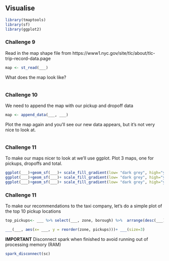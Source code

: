 ## Visualise

```r
library(tmaptools)
library(sf)
library(ggplot2)
```

### Challenge 9
Read in the map shape file from https://www1.nyc.gov/site/tlc/about/tlc-trip-record-data.page
```r
map <- st_read(___)
```

What does the map look like?
```r

```

### Challenge 10
We need to append the map with our pickup and dropoff data
```r
map <- append_data(___, ___)
```

Plot the map again and you'll see our new data appears, but it's not very nice to look at.
```r

```

### Challenge 11
To make our maps nicer to look at we'll use ggplot. Plot 3 maps, one for pickups, dropoffs and total.
```r
ggplot(___)+geom_sf(___)+ scale_fill_gradient(low= "dark grey", high="yellow")
ggplot(___)+geom_sf(___)+ scale_fill_gradient(low= "dark grey", high="yellow")
ggplot(___)+geom_sf(___)+ scale_fill_gradient(low= "dark grey", high="yellow")

```


### Challenge 11
To make our recommendations to the taxi company, let's do a simple plot of the top 10 pickup locations
```r
top_pickups<- ___ %>% select(___, zone, borough) %>%  arrange(desc(___)) %>%  ___(10)
```

```r
___(___, aes(x= ___, y = reorder(zone, pickups)))+ ___(size=3)
```

**IMPORTANT** Disconnect spark when finished to avoid running out of processing memory (RAM)
```r
spark_disconnect(sc)
```
